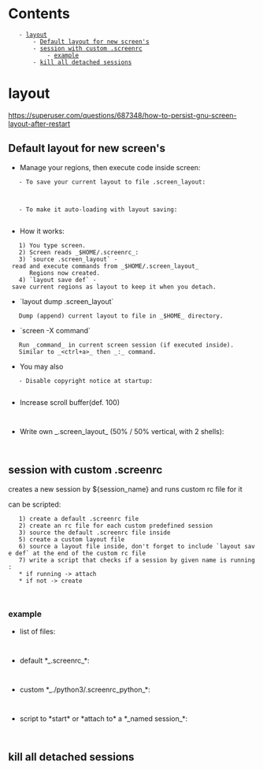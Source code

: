 = Contents =
    - [[#layout|layout]]
        - [[#layout#Default layout for new screen's|Default layout for new screen's]]
        - [[#layout#session with custom .screenrc|session with custom .screenrc]]
            - [[#layout#session with custom .screenrc#example|example]]
        - [[#layout#kill all detached sessions|kill all detached sessions]]

= layout =
https://superuser.com/questions/687348/how-to-persist-gnu-screen-layout-after-restart

== Default layout for new screen's ==
* Manage your regions, then execute code inside screen:
    - To save your current layout to file .screen_layout:

	{{{class="brush: bash"
	rm -f $HOME/.screen_layout
	screen -X layout dump .screen_layout
	}}}

    - To make it auto-loading with layout saving:
	{{{class="brush: bash"
	echo source .screen_layout  >> $HOME/.screenrc
	echo layout save def >> $HOME/.screenrc
	}}}

* How it works:
    1) You type screen.
    2) Screen reads _$HOME/.screenrc_:
    3) `source .screen_layout` - read and execute commands from _$HOME/.screen_layout_
       Regions now created.
    4) `layout save def` - save current regions as layout to keep it when you detach.

* `layout dump .screen_layout`
    Dump (append) current layout to file in _$HOME_ directory.

* `screen -X command`
    Run _command_ in current screen session (if executed inside).
    Similar to _<ctrl+a>_ then _:_ command.

* You may also
    - Disable copyright notice at startup:
	{{{class="brush: bash"
	echo startup_message off >> $HOME/.screenrc
	}}}

* Increase scroll buffer(def. 100)
    {{{class="brush: bash"
    echo defscrollback 1000 >> $HOME/.screenrc
    }}}

* Write own _.screen_layout_ (50% / 50% vertical, with 2 shells):
    {{{class="brush: bash"
    split -v
    screen -t s1

    focus
    screen -t s2

    focus
    }}}

== session with custom .screenrc ==
creates a new session by ${session_name} and runs custom rc file for it
{{{class="brush: bash"
screen -S "${session_name}" -c ~/.screenrc_custom
}}}

can be scripted:
    1) create a default .screenrc file
    2) create an rc file for each custom predefined session
    3) source the default .screenrc file inside
    5) create a custom layout file
    6) source a layout file inside, don't forget to include `layout save def` at the end of the custom rc file
    7) write a script that checks if a session by given name is running:
	* if running -> attach
	* if not -> create

    {{{bash
    if [[ $(screen -ls | grep "${session_name}") ]] ; then
	screen -x "${session_name}"
    else
	screen -S "${session_name}" -c ~/.screenrc_custom
    fi
    }}}

=== example ===
* list of files:
    {{{class="brush: bash"
    .
    ├── python3/
    │   └── .screenrc_python
    ├── screenpython*
    └── .screenrc

    1 directory, 5 files
    }}}

* default *_.screenrc_*:
    {{{class="brush: bash"
    startup_message off
    defscrollback 1000

    shell /bin/bash
    }}}

* custom *_./python3/.screenrc_python_*:
    {{{class="brush: bash"
    source .screenrc

    split -v
    resize 60%
    screen -t 'edit' -X bash -c "cd ${HOME}/Programming/PYTHON3/bin/; vim"

    focus
    screen -t 'repl' -X /usr/bin/env python3

    focus

    layout save def
    }}}

* script to *start* or *attach to* a *_named session_*:
    {{{class="brush: bash"
    #!/bin/bash

    SCRIPT=$(readlink -m "$0")
    SCRIPTPATH=$(dirname "${SCRIPT}")
    SCREENRC=".screenrc"
    SESSIONRC=".screenrc_python"
    SESSIONLAYOUT=".screen_python_layout"
    SESSION='python3'

    if [[ ! -e "${HOME}/${SCREENRC}" ]] ; then
      echo -e "[\033[01;31e-\033[0m] - ${SCREENRC} missing in ${HOME}"
      echo -e "[\033[01;33ei\033[0m] - copying generic ${SCREENRC} to ${HOME}"
      cp "${SCRIPTPATH}/${SCREENRC}" "${HOME}/${SCREENRC}"
    else
      echo -e "[\033[01;32e+\033[0m] - ${SCREENRC} found in ${HOME}"
    fi

    if [[ $(screen -ls | grep "${SESSION}") ]] ; then
      screen -x "${SESSION}"
    else
      screen -S "${SESSION}" -c "${SCRIPTPATH}/${SESSION}/${SESSIONRC}"
    fi
    }}}


== kill all detached sessions ==
{{{class="brush: bash"
#!/bin/bash

screen -ls | grep Detached | cut -d. -f1 | awk '{print $1}' | xargs kill
}}}

